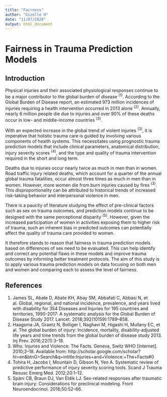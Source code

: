 ```yaml
---
title: "Fairness"
author: "Gizelle H"
date: "11/07/2020"
output: html_document
---
```


# Fairness in Trauma Prediction Models

## Introduction

Physical injuries and their associated physiological responses continue to be a major contributor to the global burden of disease ^(1)^. According to the Global Burden of Disease report, an estimated 973 million incidences of injuries requiring a health intervention occurred in 2013 alone ^(2)^. Annually, nearly 6 million people die due to injuries and over 90% of these deaths occur in low- and middle-income countries ^(3)^.  

With an expected increase in the global trend of violent injuries ^(3)^, it is imperative that holistic trauma care is guided by involving various components of health systems. This necessitates using prognostic trauma prediction models that include clinical parameters, anatomical distribution, injury severity scores ^(4)^, and the type and quality of trauma intervention required in the short and long term.  

Deaths due to injuries occur nearly twice as much in men than in women. Road traffic injury related deaths, which account for a quarter of the annual global trauma fatalities, occur almost three times as much in men than in women. However, more women die from burn injuries caused by fires ^(3)^. This disproportionality can be attributed to historical trends of increased risk-taking behavior and interpersonal violence in men.  

There is a paucity of literature studying the effect of pre-clinical factors such as sex on trauma outcomes, and prediction models continue to be designed with the same perceptional disparity ^(5)^. However, given the increased participation of women in activities exposing them to higher risk of trauma, such an inherent bias in predicted outcomes can potentially affect the quality of trauma care provided to women.  

It therefore stands to reason that fairness in trauma prediction models based on differences of sex need to be evaluated. This can help identify and correct any potential flaws in these models and improve trauma outcomes by informing better treatment protocols. The aim of this study is to apply various trauma prediction models on data focusing on both men and women and comparing each to assess the level of fairness.  

## References  

1. 	James SL, Abate D, Abate KH, Abay SM, Abbafati C, Abbasi N, et al. Global, regional, and national incidence, prevalence, and years lived with disability for 354 Diseases and Injuries for 195 countries and territories, 1990-2017: A systematic analysis for the Global Burden of Disease Study 2017. Lancet. 2018;392(10159):1789–858. 
2. 	Haagsma JA, Graetz N, Bolliger I, Naghavi M, Higashi H, Mullany EC, et al. The global burden of injury: Incidence, mortality, disability-adjusted life years and time trends from the global burden of disease study 2013. Inj Prev. 2016;22(1):3–18. 
3. 	Who. Injuries and Violence: The Facts. Geneva, Switz WHO [Internet]. 2010;2–18. Available from: http://scholar.google.com/scholar?hl=en&btnG=Search&q=intitle:Injuries+and+Violence:+The+Facts#0
4. 	Tohira H, Jacobs I, Mountain D, Gibson N, Yeo A. Systematic review of predictive performance of injury severity scoring tools. Scand J Trauma Resusc Emerg Med. 2012;20:1–12. 
5. 	Späni CB, Braun DJ, Van Eldik LJ. Sex-related responses after traumatic brain injury: Considerations for preclinical modeling. Front Neuroendocrinol. 2018;50:52–66.  

